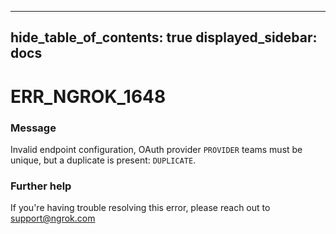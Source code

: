 

---
hide_table_of_contents: true
displayed_sidebar: docs
---


# ERR_NGROK_1648

### Message
Invalid endpoint configuration, OAuth provider `PROVIDER` teams must be unique, but a duplicate is present: `DUPLICATE`.

<ErrorDetails />



### Further help
If you're having trouble resolving this error, please reach out to [support@ngrok.com](mailto:support@ngrok.com?subject=Help%20with%20ERR_NGROK_1648)

